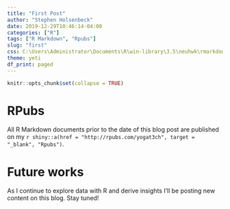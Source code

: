 ```yaml
---
title: "First Post"
author: "Stephen Holsenbeck"
date: 2019-12-29T10:46:14-04:00
categories: ["R"]
tags: ["R Markdown", "Rpubs"]
slug: "first"
css: C:\Users\Administrator\Documents\R\win-library\3.5\neuhwk\rmarkdown\templates\DA5030\resources\bootstrap.min.css
theme: yeti
df_print: paged
---
```


```r
knitr::opts_chunk$set(collapse = TRUE)
```

# RPubs
All R Markdown documents prior to the date of this blog post are published on my `r shiny::a(href = "http://rpubs.com/yogat3ch", target = "_blank", "Rpubs")`. 

# Future works
As I continue to explore data with R and derive insights I'll be posting new content on this blog. Stay tuned!